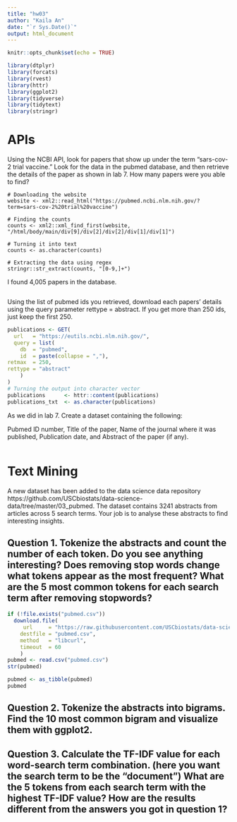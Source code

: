 ```yaml
---
title: "hw03"
author: "Kaila An"
date: "`r Sys.Date()`"
output: html_document
---
```


```r
knitr::opts_chunk$set(echo = TRUE)
```

```r
library(dtplyr)
library(forcats)
library(rvest)
library(httr)
library(ggplot2)
library(tidyverse)
library(tidytext)
library(stringr)
```

# APIs

Using the NCBI API, look for papers that show up under the term “sars-cov-2 trial vaccine.” Look for the data in the pubmed database, and then retrieve the details of the paper as shown in lab 7. How many papers were you able to find?

```r-number-of-papers
# Downloading the website
website <- xml2::read_html("https://pubmed.ncbi.nlm.nih.gov/?term=sars-cov-2%20trial%20vaccine")

# Finding the counts
counts <- xml2::xml_find_first(website, "/html/body/main/div[9]/div[2]/div[2]/div[1]/div[1]")

# Turning it into text
counts <- as.character(counts)

# Extracting the data using regex
stringr::str_extract(counts, "[0-9,]+")
```

I found 4,005 papers in the database.

```r-details

```


Using the list of pubmed ids you retrieved, download each papers’ details using the query parameter rettype = abstract. If you get more than 250 ids, just keep the first 250.

```r
publications <- GET(
  url   = "https://eutils.ncbi.nlm.nih.gov/",
  query = list(
    db  = "pubmed",
    id  = paste(collapse = ","),
retmax  = 250,
rettype = "abstract"
    )
)
# Turning the output into character vector
publications      <- httr::content(publications)
publications_txt  <- as.character(publications)
```


As we did in lab 7. Create a dataset containing the following:

Pubmed ID number,
Title of the paper,
Name of the journal where it was published,
Publication date, and
Abstract of the paper (if any).

```r

```


# Text Mining
A new dataset has been added to the data science data repository https://github.com/USCbiostats/data-science-data/tree/master/03_pubmed. The dataset contains 3241 abstracts from articles across 5 search terms. Your job is to analyse these abstracts to find interesting insights.

## Question 1. Tokenize the abstracts and count the number of each token. Do you see anything interesting? Does removing stop words change what tokens appear as the most frequent? What are the 5 most common tokens for each search term after removing stopwords?


```r
if (!file.exists("pubmed.csv"))
  download.file(
     url     = "https://raw.githubusercontent.com/USCbiostats/data-science-data/master/03_pubmed/pubmed.csv",
    destfile = "pubmed.csv",
    method   = "libcurl",
    timeout  = 60
    )
pubmed <- read.csv("pubmed.csv")
str(pubmed)
```

```r
pubmed <- as_tibble(pubmed)
pubmed
```



## Question 2. Tokenize the abstracts into bigrams. Find the 10 most common bigram and visualize them with ggplot2.

## Question 3. Calculate the TF-IDF value for each word-search term combination. (here you want the search term to be the “document”) What are the 5 tokens from each search term with the highest TF-IDF value? How are the results different from the answers you got in question 1?



















